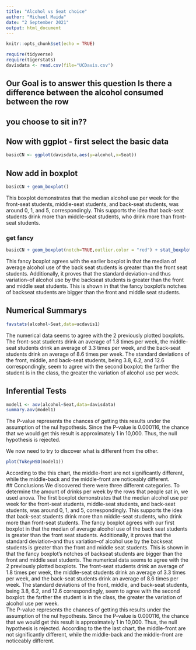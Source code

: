 ```yaml
---
title: "Alcohol vs Seat choice"
author: "Michael Maida"
date: "2 September 2021"
output: html_document
---
```


```r
knitr::opts_chunk$set(echo = TRUE)
```

```r
require(tidyverse)
require(tigerstats)
davisdata <- read.csv(file="UCDavis.csv")
```
## Our Goal is to answer this question Is there a difference between the alcohol consumed between the row
## you choose to sit in??

## Now with ggplot - first select the basic data

```r
basicCN <- ggplot(davisdata,aes(y=alcohol,x=Seat))
```
## Now add in boxplot

```r
basicCN + geom_boxplot()
```
  
This boxplot demonstrates that the median alcohol use per week for the front-seat students, middle-seat students, and back-seat students, was around 0, 1, and 5, correspondingly. This supports the idea that back-seat students drink more than middle-seat students, who drink more than front-seat students.
  
### get fancy  

```r
basicCN + geom_boxplot(notch=TRUE,outlier.color = "red") + stat_boxplot(geom ='errorbar') + labs(title="Fancy notch boxplot \n with 2 lines")
```

This fancy boxplot agrees with the earlier boxplot in that the median of average alcohol use of the back seat students is greater than the front seat students. Additionally, it proves that the standard deviation--and thus variation--of alcohol use by the backseat students is greater than the front and middle seat students. This is shown in that the fancy boxplot's notches of backseat students are bigger than the front and middle seat students.

## Numerical Summarys 

```r
favstats(alcohol~Seat,data=ucdavis1)
```
  
The numerical data seems to agree with the 2 previously plotted boxplots. The front-seat students drink an average of 1.8 times per week, the middle-seat students drink an average of 3.3 times per week, and the back-seat students drink an average of 8.6 times per week. The standard deviations of the front, middle, and back-seat students, being 3.8, 6.2, and 12.6 correspondingly, seem to agree with the second boxplot: the farther the student is in the class, the greater the variation of alcohol use per week.  
  
## Inferential Tests

```r
model1 <- aov(alcohol~Seat,data=davisdata)
summary.aov(model1)
```
  
The P-value represents the chances of getting this results under the assumption of the nul hypothesis. Since the P-value is 0.000116, the chance that we would get this result is approximately 1 in 10,000. Thus, the null hypothesis is rejected.  
  
We now need to try to discover what is different from the other. 
```r
plot(TukeyHSD(model1))
```

According to the this chart, the middle-front are not significantly different, while the middle-back and the middle-front are noticeably different.  
## Conclusions
We discovered there were three different categories. To determine the amount of drinks per week by the rows that people sat in, we used anova. 
The first boxplot demonstrates that the median alcohol use per week for the front-seat students, middle-seat students, and back-seat students, was around 0, 1, and 5, correspondingly. This supports the idea that back-seat students drink more than middle-seat students, who drink more than front-seat students.
The fancy boxplot agrees with our first boxplot in that the median of average alcohol use of the back seat students is greater than the front seat students. Additionally, it proves that the standard deviation--and thus variation--of alcohol use by the backseat students is greater than the front and middle seat students. This is shown in that the fancy boxplot's notches of backseat students are bigger than the front and middle seat students.
The numerical data seems to agree with the 2 previously plotted boxplots. The front-seat students drink an average of 1.8 times per week, the middle-seat students drink an average of 3.3 times per week, and the back-seat students drink an average of 8.6 times per week. The standard deviations of the front, middle, and back-seat students, being 3.8, 6.2, and 12.6 correspondingly, seem to agree with the second boxplot: the farther the student is in the class, the greater the variation of alcohol use per week.  
The P-value represents the chances of getting this results under the assumption of the nul hypothesis. Since the P-value is 0.000116, the chance that we would get this result is approximately 1 in 10,000. Thus, the null hypothesis is rejected. 
According to the the last chart, the middle-front are not significantly different, while the middle-back and the middle-front are noticeably different. 